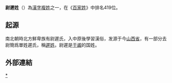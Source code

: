 {{unreferenced|time=2015-03-05T02:12:50+00:00}}
{{姓氏
|复姓=是
|姓氏=尉迟
|繁體=尉遲
|簡體=尉迟
|拼音=Yùchí
|注音={{拼转注|Yù}}{{拼转注|chí}}
|中国大陆=Yuchi
|台湾=
|香港=
|澳门=
|新加坡=
|马来西亚=
|新字体=尉遅
|旧字体=尉遲
|平假名=うっち
|片假名=ウッチ
|越南漢字=尉遲
|越南=Uất Trì
|朝鮮漢字=尉遲
|谚文=울지
|文觀部式=Ulji
|馬-賴式=Ulchi
|日语罗马字=Utchi
|反切=
|同音字=
|堂号=
|郡望=[[太原郡|太原郡]]
}}

'''尉遲姓'''（{{標音 |字=尉遲 |繁= |简= |拼音=Yùchí |注音=ㄩˋㄔˊ|粤拼=Wat<sup>1</sup>ci<sup>4</sup> |中古= |反切=紆物切,直尼 |同音字=鬱池}}）為[[漢字姓氏|漢字]][[複姓|複姓]]之一，在《[[百家姓|百家姓]]》中排名419位。

==起源==
南北朝時北方鮮卑族有尉遲氏，入中原後學習漢俗，发源于今[[山西省|山西省]]，有一部分去尉簡爲單姓遲氏，稱[[遲姓|遲姓]]。尉遲是[[于阗|于阗]]的国姓。

==外部連結==
{{Wikisource further reading}}

{{姓氏小作品}}

[[Category:尉遲姓|*]]